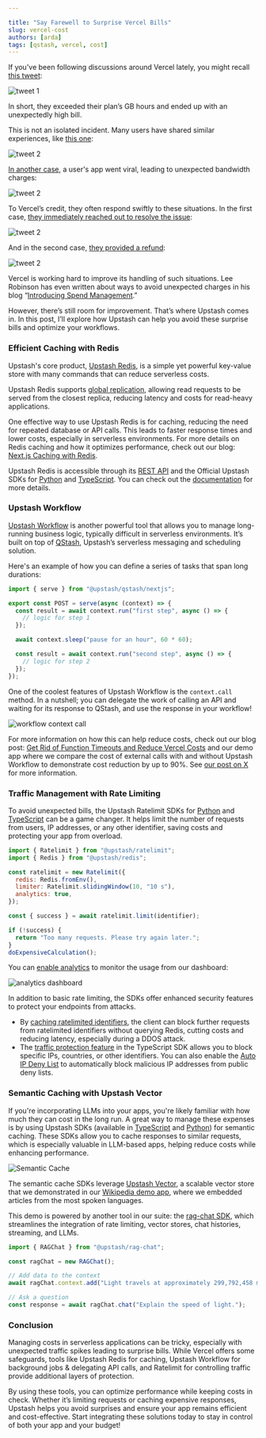 ```yaml
---

title: "Say Farewell to Surprise Vercel Bills"
slug: vercel-cost
authors: [arda]
tags: [qstash, vercel, cost]
---
```


If you've been following discussions around Vercel lately, you might recall [this tweet](https://x.com/zemotion/status/1798558292681343039):

![tweet 1](/blog/vercel-cost/cost-tweet-1.png)

In short, they exceeded their plan’s GB hours and ended up with an unexpectedly high bill.

This is not an isolated incident. Many users have shared similar experiences, like [this one](https://x.com/shoeboxdnb/status/1643639119824801793):

![tweet 2](/blog/vercel-cost/cost-tweet-2.png)

[In another case](https://x.com/yacineMTB/status/1828427645689962853), a user's app went viral, leading to unexpected bandwidth charges:

![tweet 2](/blog/vercel-cost/cost-tweet-3.png)

To Vercel’s credit, they often respond swiftly to these situations. In the first case, [they immediately reached out to resolve the issue](https://x.com/leeerob/status/1798584053786107970):

![tweet 2](/blog/vercel-cost/vercel-response-1.png)

And in the second case, [they provided a refund](https://x.com/shoeboxdnb/status/1648752967217213440):

![tweet 2](/blog/vercel-cost/vercel-response-2.png)

Vercel is working hard to improve its handling of such situations. Lee Robinson has even written about ways to avoid unexpected charges in his blog “[Introducing Spend Management](https://vercel.com/blog/introducing-spend-management-realtime-usage-alerts-sms-notifications).”

However, there’s still room for improvement. That’s where Upstash comes in. In this post, I’ll explore how Upstash can help you avoid these surprise bills and optimize your workflows.

### Efficient Caching with Redis

Upstash's core product, [Upstash Redis](https://upstash.com/docs/redis/overall/getstarted), is a simple yet powerful key-value store with many commands that can reduce serverless costs.

Upstash Redis supports [global replication](https://upstash.com/docs/redis/features/globaldatabase), allowing read requests to be served from the closest replica, reducing latency and costs for read-heavy applications.

One effective way to use Upstash Redis is for caching, reducing the need for repeated database or API calls. This leads to faster response times and lower costs, especially in serverless environments. For more details on Redis caching and how it optimizes performance, check out our blog: [Next.js Caching with Redis](https://upstash.com/blog/nextjs-caching-with-redis).

Upstash Redis is accessible through its [REST API](https://upstash.com/docs/redis/features/restapi) and the Official Upstash SDKs for [Python](https://upstash.com/docs/redis/sdks/py/overview) and [TypeScript](https://upstash.com/docs/redis/sdks/ts/overview). You can check out the [documentation](https://upstash.com/docs/redis/overall/getstarted) for more details.

### Upstash Workflow

[Upstash Workflow](https://upstash.com/docs/qstash/workflow/getstarted) is another powerful tool that allows you to manage long-running business logic, typically difficult in serverless environments. It’s built on top of [QStash](https://upstash.com/docs/qstash/overall/getstarted), Upstash’s serverless messaging and scheduling solution.

Here's an example of how you can define a series of tasks that span long durations:

```jsx
import { serve } from "@upstash/qstash/nextjs";

export const POST = serve(async (context) => {
  const result = await context.run("first step", async () => {
    // logic for step 1
  });

  await context.sleep("pause for an hour", 60 * 60);

  const result = await context.run("second step", async () => {
    // logic for step 2
  });
});
```

One of the coolest features of Upstash Workflow is the `context.call` method. In a nutshell; you can delegate the work of calling an API and waiting for its response to QStash, and use the response in your workflow!

![workflow context call](https://upstash.com/blog/workflow/workflow.png)

For more information on how this can help reduce costs, check out our blog post: [Get Rid of Function Timeouts and Reduce Vercel Costs](https://upstash.com/blog/vercel-cost-workflow) and our demo app where we compare the cost of external calls with and without Upstash Workflow to demonstrate cost reduction by up to 90%. See [our post on X](https://x.com/upstash/status/1840784050254155802) for more information.

### Traffic Management with Rate Limiting

To avoid unexpected bills, the Upstash Ratelimit SDKs for [Python](https://upstash.com/docs/redis/sdks/ratelimit-py/overview) and [TypeScript](https://upstash.com/docs/redis/sdks/ratelimit-ts/overview) can be a game changer. It helps limit the number of requests from users, IP addresses, or any other identifier, saving costs and protecting your app from overload.

```jsx
import { Ratelimit } from "@upstash/ratelimit";
import { Redis } from "@upstash/redis";

const ratelimit = new Ratelimit({
  redis: Redis.fromEnv(),
  limiter: Ratelimit.slidingWindow(10, "10 s"),
  analytics: true,
});

const { success } = await ratelimit.limit(identifier);

if (!success) {
  return "Too many requests. Please try again later.";
}
doExpensiveCalculation();
```

You can [enable analytics](https://upstash.com/docs/redis/sdks/ratelimit-ts/features#analytics-and-dashboard) to monitor the usage from our dashboard:

![analytics dashboard](https://mintlify.s3-us-west-1.amazonaws.com/upstash/img/ratelimit/dashboard.png)

In addition to basic rate limiting, the SDKs offer enhanced security features to protect your endpoints from attacks.

- By [caching ratelimited identifiers](https://upstash.com/docs/redis/sdks/ratelimit-ts/features#caching), the client can block further requests from ratelimited identifiers without querying Redis, cutting costs and reducing latency, especially during a DDOS attack.
- The [traffic protection feature](https://upstash.com/docs/redis/sdks/ratelimit-ts/traffic-protection) in the TypeScript SDK allows you to block specific IPs, countries, or other identifiers. You can also enable the [Auto IP Deny List](https://upstash.com/docs/redis/sdks/ratelimit-ts/traffic-protection#auto-ip-deny-list) to automatically block malicious IP addresses from public deny lists.

### Semantic Caching with Upstash Vector

If you're incorporating LLMs into your apps, you're likely familiar with how much they can cost in the long run. A great way to manage these expenses is by using Upstash SDKs (available in [TypeScript](https://github.com/upstash/semantic-cache) and [Python](https://github.com/upstash/semantic-cache-py)) for semantic caching. These SDKs allow you to cache responses to similar requests, which is especially valuable in LLM-based apps, helping reduce costs while enhancing performance.

![Semantic Cache](https://github.com/upstash/semantic-cache-py/blob/master/assets/how-semantic-cache-works.png?raw=true)

The semantic cache SDKs leverage [Upstash Vector](https://upstash.com/docs/vector/overall/getstarted), a scalable vector store that we demonstrated in our [Wikipedia demo app](https://upstash.com/blog/indexing-wikipedia), where we embedded articles from the most spoken languages.

This demo is powered by another tool in our suite: the [rag-chat SDK](https://upstash.com/docs/vector/sdks/rag-chat/gettingstarted), which streamlines the integration of rate limiting, vector stores, chat histories, streaming, and LLMs.

```jsx
import { RAGChat } from "@upstash/rag-chat";

const ragChat = new RAGChat();

// Add data to the context
await ragChat.context.add("Light travels at approximately 299,792,458 meters per second.");

// Ask a question
const response = await ragChat.chat("Explain the speed of light.");
```

### Conclusion

Managing costs in serverless applications can be tricky, especially with unexpected traffic spikes leading to surprise bills. While Vercel offers some safeguards, tools like Upstash Redis for caching, Upstash Workflow for background jobs & delegating API calls, and Ratelimit for controlling traffic provide additional layers of protection.

By using these tools, you can optimize performance while keeping costs in check. Whether it’s limiting requests or caching expensive responses, Upstash helps you avoid surprises and ensure your app remains efficient and cost-effective. Start integrating these solutions today to stay in control of both your app and your budget!
